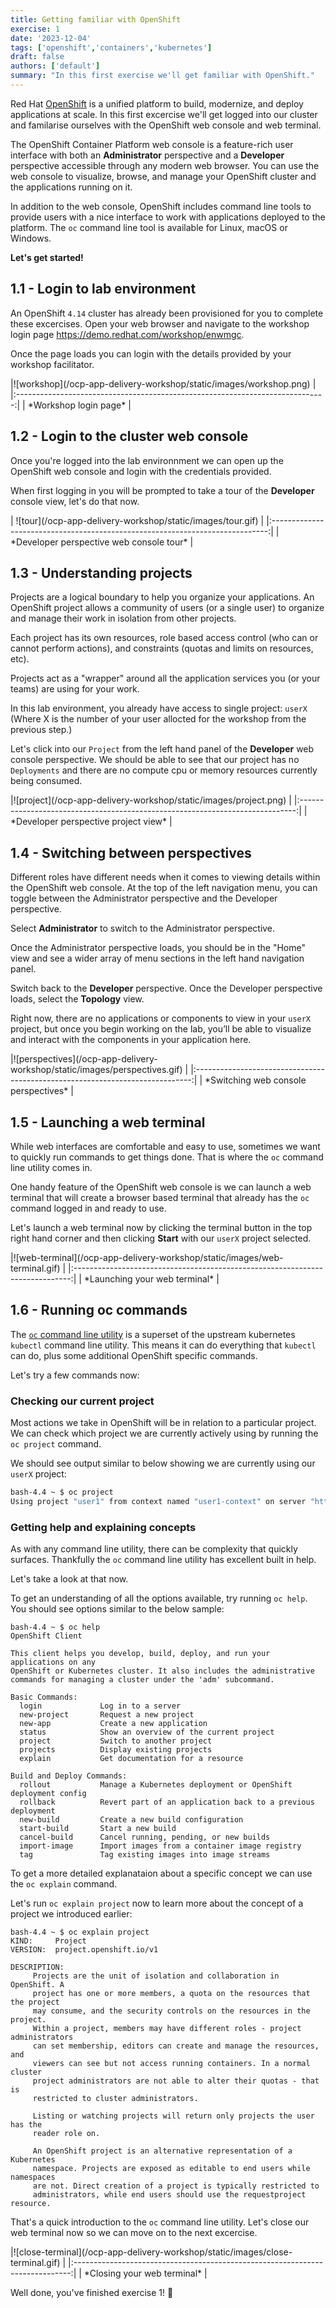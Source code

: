 ```yaml
---
title: Getting familiar with OpenShift
exercise: 1
date: '2023-12-04'
tags: ['openshift','containers','kubernetes']
draft: false
authors: ['default']
summary: "In this first exercise we'll get familiar with OpenShift."
---
```


Red Hat [OpenShift](https://www.redhat.com/en/technologies/cloud-computing/openshift) is a unified platform to build, modernize, and deploy applications at scale. In this first excercise we'll get logged into our cluster and familarise ourselves with the OpenShift web console and web terminal.

The OpenShift Container Platform web console is a feature-rich user interface with both an **Administrator** perspective and a **Developer** perspective accessible through any modern web browser. You can use the web console to visualize, browse, and manage your OpenShift cluster and the applications running on it.

In addition to the web console, OpenShift includes command line tools to provide users with a nice interface to work with applications deployed to the platform. The `oc` command line tool is available for Linux, macOS or Windows.

**Let's get started!**

## 1.1 - Login to lab environment

An OpenShift `4.14` cluster has already been provisioned for you to complete these excercises. Open your web browser and navigate to the workshop login page https://demo.redhat.com/workshop/enwmgc.

Once the page loads you can login with the details provided by your workshop facilitator.

<Zoom>
|![workshop](/ocp-app-delivery-workshop/static/images/workshop.png)             | 
|:-----------------------------------------------------------------------------:|
| *Workshop login page*                                                         |
</Zoom>


## 1.2 - Login to the cluster web console

Once you're logged into the lab environnment we can open up the OpenShift web console and login with the credentials provided. 

When first logging in you will be prompted to take a tour of the **Developer** console view, let's do that now. 

<Zoom>
| ![tour](/ocp-app-delivery-workshop/static/images/tour.gif)                    | 
|:-----------------------------------------------------------------------------:|
| *Developer perspective web console tour*                                      |
</Zoom>


## 1.3 - Understanding projects

Projects are a logical boundary to help you organize your applications. An OpenShift project allows a community of users (or a single user) to organize and manage their work in isolation from other projects. 

Each project has its own resources, role based access control (who can or cannot perform actions), and constraints (quotas and limits on resources, etc). 

Projects act as a "wrapper" around all the application services you (or your teams) are using for your work.

In this lab environment, you already have access to single project: `userX` (Where X is the number of your user allocted for the workshop from the previous step.)

Let's click into our `Project` from the left hand panel of the **Developer** web console perspective. We should be able to see that our project has no `Deployments` and there are no compute cpu or memory resources currently being consumed.

<Zoom>
|![project](/ocp-app-delivery-workshop/static/images/project.png)               | 
|:-----------------------------------------------------------------------------:|
| *Developer perspective project view*                                          |
</Zoom>


## 1.4 - Switching between perspectives

Different roles have different needs when it comes to viewing details within the OpenShift web console. At the top of the left navigation menu, you can toggle between the Administrator perspective and the Developer perspective.

Select **Administrator** to switch to the Administrator perspective. 

Once the Administrator perspective loads, you should be in the "Home" view and see a wider array of menu sections in the left hand navigation panel.

Switch back to the **Developer** perspective. Once the Developer perspective loads, select the **Topology** view.

Right now, there are no applications or components to view in your `userX`  project, but once you begin working on the lab, you’ll be able to visualize and interact with the components in your application here.

<Zoom>
|![perspectives](/ocp-app-delivery-workshop/static/images/perspectives.gif)     | 
|:-----------------------------------------------------------------------------:|
| *Switching web console perspectives*                                          |
</Zoom>



## 1.5 - Launching a web terminal

While web interfaces are comfortable and easy to use, sometimes we want to quickly run commands to get things done. That is where the `oc` command line utility comes in.

One handy feature of the OpenShift web console is we can launch a web terminal that will create a browser based terminal that already has the `oc` command logged in and ready to use.

Let's launch a web terminal now by clicking the terminal button in the top right hand corner and then clicking **Start** with our `userX` project selected.

<Zoom>
|![web-terminal](/ocp-app-delivery-workshop/static/images/web-terminal.gif)     | 
|:-----------------------------------------------------------------------------:|
| *Launching your web terminal*                                                 |
</Zoom>


## 1.6 - Running oc commands

The [`oc` command line utility](https://docs.openshift.com/container-platform/4.14/cli_reference/openshift_cli/getting-started-cli.html#creating-a-new-app) is a superset of the upstream kubernetes `kubectl` command line utility. This means it can do everything that `kubectl` can do, plus some additional OpenShift specific commands.

Let's try a few commands now:


### Checking our current project

Most actions we take in OpenShift will be in relation to a particular project. We can check which project we are currently actively using by running the `oc project` command.

We should see output similar to below showing we are currently using our `userX` project:

```bash
bash-4.4 ~ $ oc project
Using project "user1" from context named "user1-context" on server "https://172.31.0.1:443".
```

### Getting help and explaining concepts

As with any command line utility, there can be complexity that quickly surfaces. Thankfully the `oc` command line utility has excellent built in help. 

Let's take a look at that now.

To get an understanding of all the options available, try running `oc help`. You should see options similar to the below sample:

```text
bash-4.4 ~ $ oc help
OpenShift Client

This client helps you develop, build, deploy, and run your applications on any
OpenShift or Kubernetes cluster. It also includes the administrative
commands for managing a cluster under the 'adm' subcommand.

Basic Commands:
  login             Log in to a server
  new-project       Request a new project
  new-app           Create a new application
  status            Show an overview of the current project
  project           Switch to another project
  projects          Display existing projects
  explain           Get documentation for a resource

Build and Deploy Commands:
  rollout           Manage a Kubernetes deployment or OpenShift deployment config
  rollback          Revert part of an application back to a previous deployment
  new-build         Create a new build configuration
  start-build       Start a new build
  cancel-build      Cancel running, pending, or new builds
  import-image      Import images from a container image registry
  tag               Tag existing images into image streams

```


To get a more detailed explanataion about a specific concept we can use the `oc explain` command.

Let's run `oc explain project` now to learn more about the concept of a project we introduced earlier:

```text
bash-4.4 ~ $ oc explain project
KIND:     Project
VERSION:  project.openshift.io/v1

DESCRIPTION:
     Projects are the unit of isolation and collaboration in OpenShift. A
     project has one or more members, a quota on the resources that the project
     may consume, and the security controls on the resources in the project.
     Within a project, members may have different roles - project administrators
     can set membership, editors can create and manage the resources, and
     viewers can see but not access running containers. In a normal cluster
     project administrators are not able to alter their quotas - that is
     restricted to cluster administrators.

     Listing or watching projects will return only projects the user has the
     reader role on.

     An OpenShift project is an alternative representation of a Kubernetes
     namespace. Projects are exposed as editable to end users while namespaces
     are not. Direct creation of a project is typically restricted to
     administrators, while end users should use the requestproject resource.
```


That's a quick introduction to the `oc` command line utility. Let's close our web terminal now so we can move on to the next excercise.

<Zoom>
|![close-terminal](/ocp-app-delivery-workshop/static/images/close-terminal.gif) | 
|:-----------------------------------------------------------------------------:|
| *Closing your web terminal*                                                   |
</Zoom>

Well done, you've finished exercise 1! 🎉
